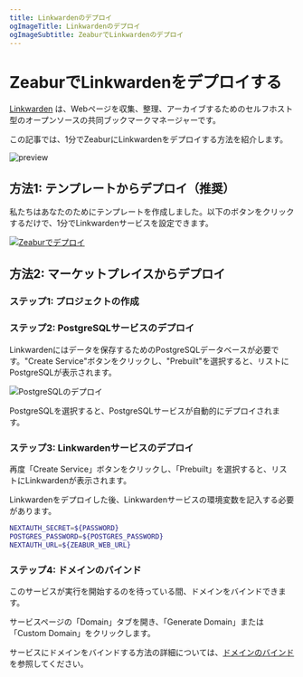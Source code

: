 ```yaml
---
title: Linkwardenのデプロイ
ogImageTitle: Linkwardenのデプロイ
ogImageSubtitle: ZeaburでLinkwardenのデプロイ
---
```


# ZeaburでLinkwardenをデプロイする

[Linkwarden](https://github.com/linkwarden/linkwarden) は、Webページを収集、整理、アーカイブするためのセルフホスト型のオープンソースの共同ブックマークマネージャーです。

この記事では、1分でZeaburにLinkwardenをデプロイする方法を紹介します。

![preview](https://github.com/linkwarden/linkwarden/raw/main/assets/dashboard.png)

## 方法1: テンプレートからデプロイ（推奨）

私たちはあなたのためにテンプレートを作成しました。以下のボタンをクリックするだけで、1分でLinkwardenサービスを設定できます。

[![Zeaburでデプロイ](https://zeabur.com/button.svg)](https://zeabur.com/templates/1E5ABT)

## 方法2: マーケットプレイスからデプロイ

### ステップ1: プロジェクトの作成

<CreateProject />

### ステップ2: PostgreSQLサービスのデプロイ

Linkwardenにはデータを保存するためのPostgreSQLデータベースが必要です。"Create Service"ボタンをクリックし、"Prebuilt"を選択すると、リストにPostgreSQLが表示されます。

![PostgreSQLのデプロイ](/marketplace/postgresql/deploy.png)

PostgreSQLを選択すると、PostgreSQLサービスが自動的にデプロイされます。

### ステップ3: Linkwardenサービスのデプロイ

再度「Create Service」ボタンをクリックし、「Prebuilt」を選択すると、リストにLinkwardenが表示されます。

Linkwardenをデプロイした後、Linkwardenサービスの環境変数を記入する必要があります。

```bash
NEXTAUTH_SECRET=${PASSWORD}
POSTGRES_PASSWORD=${POSTGRES_PASSWORD}
NEXTAUTH_URL=${ZEABUR_WEB_URL}
```

### ステップ4: ドメインのバインド

このサービスが実行を開始するのを待っている間、ドメインをバインドできます。

サービスページの「Domain」タブを開き、「Generate Domain」または「Custom Domain」をクリックします。

サービスにドメインをバインドする方法の詳細については、[ドメインのバインド](../deploy/domain-binding)を参照してください。